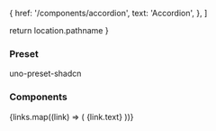 
  {
    href: '/components/accordion',
    text: 'Accordion',
  },
]

  return location.pathname
}

<aside class="sticky block top-14 left-0 h-[calc(100vh-3.5rem)] flex-shrink-0 w-61 p-8 box-border overflow-y-auto b-r-1 b-r-solid b-r-border bg-background">
  <h3 class="!mt-0 !mb-1 py-1 px-2 text-sm font-bold"> Preset </h3>
  <NavLink
    to="/preset"
    className={
      currentLink() === '/preset'
        ? 'block py-1 px-2 leading-5 text-sm !no-underline bg-muted rounded-1'
        : 'block py-1 px-2 leading-5 text-sm hover:underline'
    }
  >
    uno-preset-shadcn
  </NavLink>

  <h3 class="!mt-1 !mb-1 py-1 px-2 text-sm font-bold"> Components </h3>
  {links.map((link) => (
    <NavLink
      to={link.href}
      className={
        currentLink() === link.href
          ? 'block py-1 px-2 leading-5 text-sm !no-underline bg-muted rounded-1'
          : 'block py-1 px-2 leading-5 text-sm hover:underline'
      }
    >
      {link.text}
    </NavLink>
  ))}
</aside>
